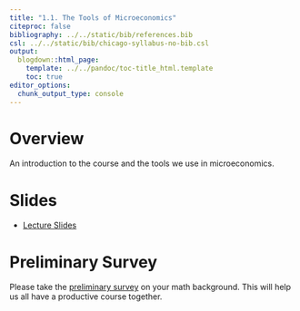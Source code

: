 ```yaml
---
title: "1.1. The Tools of Microeconomics"
citeproc: false
bibliography: ../../static/bib/references.bib
csl: ../../static/bib/chicago-syllabus-no-bib.csl
output:
  blogdown::html_page:
    template: ../../pandoc/toc-title_html.template
    toc: true
editor_options: 
  chunk_output_type: console
---
```


# Overview

An introduction to the course and the tools we use in microeconomics.

# Slides

- [<i class="fas fa-external-link-square-alt"></i> Lecture Slides](/slides/1.1-slides.html)

# Preliminary Survey

Please take the [preliminary survey](/assignment/preliminary-survey) on your math background. This will help us all have a productive course together.
